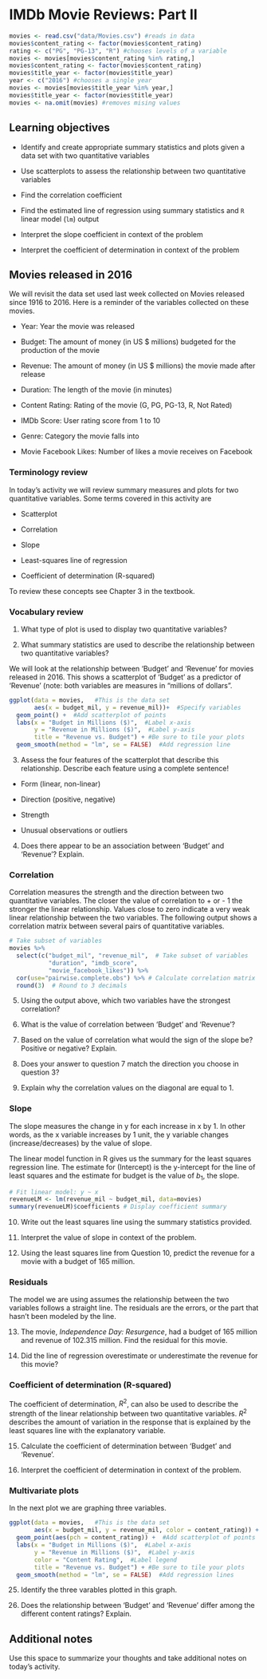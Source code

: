 # IMDb Movie Reviews: Part II

```r
movies <- read.csv("data/Movies.csv") #reads in data
movies$content_rating <- factor(movies$content_rating) 
rating <- c("PG", "PG-13", "R") #chooses levels of a variable
movies <- movies[movies$content_rating %in% rating,]
movies$content_rating <- factor(movies$content_rating)
movies$title_year <- factor(movies$title_year)
year <- c("2016") #chooses a single year
movies <- movies[movies$title_year %in% year,]
movies$title_year <- factor(movies$title_year)
movies <- na.omit(movies) #removes mising values
```

## Learning objectives

* Identify and create appropriate summary statistics and plots
  given a data set with two quantitative variables
  
* Use scatterplots to assess the relationship between two quantitative variables

* Find the correlation coefficient 

* Find the estimated line of regression using summary statistics and `R` linear model (`lm`) output

* Interpret the slope coefficient in context of the problem

* Interpret the coefficient of determination in context of the problem

## Movies released in 2016

We will revisit the data set used last week collected on Movies released since 1916 to 2016. Here is a reminder of the variables collected on these movies.

* Year: Year the movie was released

* Budget: The amount of money (in US $ millions) budgeted for the production of the movie

* Revenue: The amount of money (in US $ millions) the movie made after release

* Duration: The length of the movie (in minutes)

* Content Rating: Rating of the movie (G, PG, PG-13, R, Not Rated)

* IMDb Score: User rating score from 1 to 10

* Genre: Category the movie falls into

* Movie Facebook Likes: Number of likes a movie receives on Facebook

### Terminology review

In today's activity we will review summary measures and plots for two quantitative variables.  Some terms covered in this activity are

* Scatterplot

* Correlation

* Slope

* Least-squares line of regression

* Coefficient of determination (R-squared)

To review these concepts see Chapter 3 in the textbook.  

### Vocabulary review

1.  What type of plot is used to display two quantitative variables?

\vspace{0.2in}

2.  What summary statistics are used to describe the relationship between two quantitative variables?

\vspace{0.3in}

We will look at the relationship between 'Budget' and 'Revenue' for movies released in 2016. This shows a scatterplot of 'Budget' as a predictor of 'Revenue' (note: both variables are measures in "millions of dollars".  

```r
ggplot(data = movies,   #This is the data set
       aes(x = budget_mil, y = revenue_mil))+  #Specify variables
  geom_point() +  #Add scatterplot of points
  labs(x = "Budget in Millions ($)",  #Label x-axis
       y = "Revenue in Millions ($)",  #Label y-axis
       title = "Revenue vs. Budget") + #Be sure to tile your plots
  geom_smooth(method = "lm", se = FALSE)  #Add regression line
```
3. Assess the four features of the scatterplot that describe this relationship. Describe each feature using a complete sentence!

* Form (linear, non-linear)

\vspace{.5in}

* Direction (positive, negative)

\vspace{.5in}

* Strength

\vspace{.5in}

* Unusual observations or outliers

\vspace{.5in}

4. Does there appear to be an association between 'Budget' and 'Revenue'? Explain.

\vspace{1in}

### Correlation 

Correlation measures the strength and the direction between two quantitative variables.  The closer the value of correlation to + or - 1 the stronger the linear relationship.  Values close to zero indicate a very weak linear relationship between the two variables.  The following output shows a correlation matrix between several pairs of quantitative variables.  

```r
# Take subset of variables
movies %>%
  select(c("budget_mil", "revenue_mil",  # Take subset of variables
           "duration", "imdb_score", 
           "movie_facebook_likes")) %>%
  cor(use="pairwise.complete.obs") %>% # Calculate correlation matrix
  round(3)  # Round to 3 decimals
```

5.  Using the output above, which two variables have the strongest correlation?

\vspace{0.5in}

6.  What is the value of correlation between 'Budget' and 'Revenue'?

\vspace{0.3in}

7.  Based on the value of correlation what would the sign of the slope be? Positive or negative?  Explain.

\vspace{1in}

8.  Does your answer to question 7 match the direction you choose in question 3?

\vspace{0.3in}

9.  Explain why the correlation values on the diagonal are equal to 1.

\vspace{1in}

### Slope

The slope measures the change in y for each increase in x by 1.  In other words, as the x variable increases by 1 unit, the y variable changes (increase/decreases) by the value of slope.

The linear model function in R gives us the summary for the least squares regression line.  The estimate for (Intercept) is the y-intercept for the line of least squares and the estimate for budget is the value of $b_1$, the slope.

```r
# Fit linear model: y ~ x
revenueLM <- lm(revenue_mil ~ budget_mil, data=movies)
summary(revenueLM)$coefficients # Display coefficient summary
```

10.  Write out the least squares line using the summary statistics provided.

\vspace{1in}

11. Interpret the value of slope in context of the problem.

\vspace{1in}

12. Using the least squares line from Question 10, predict the revenue for a movie with a budget of 165 million.

\vspace{1in}

### Residuals

The model we are using assumes the relationship between the two variables follows a straight line. The residuals are the errors, or the part that hasn't been modeled by the line.

\begin{center}
Data = Model + Residual

Residual = Data - Model

$e_i=y_i-\hat{y}_i$
\end{center}

13.  The movie, *Independence Day: Resurgence*, had a budget of 165 million and revenue of 102.315 million.  Find the residual for this movie.

\vspace{1in}

14.  Did the line of regression overestimate or underestimate the revenue for this movie? 

\vspace{1in}

### Coefficient of determination (R-squared)

The coefficient of determination, $R^2$, can also be used to describe the strength of the linear relationship between two quantitative variables. $R^2$ describes the amount of variation in the response that is explained by the least squares line with the explanatory variable.  

15.  Calculate the coefficient of determination between 'Budget' and 'Revenue'.

\vspace{1in}

16.  Interpret the coefficient of determination in context of the problem.

\vspace{1in}

\newpage
### Multivariate plots
In the next plot we are graphing three variables. 

```r
ggplot(data = movies,   #This is the data set
       aes(x = budget_mil, y = revenue_mil, color = content_rating)) +  #Specify variables
  geom_point(aes(pch = content_rating)) +  #Add scatterplot of points
  labs(x = "Budget in Millions ($)",  #Label x-axis
       y = "Revenue in Millions ($)",  #Label y-axis
       color = "Content Rating",  #Label legend
       title = "Revenue vs. Budget") + #Be sure to tile your plots
  geom_smooth(method = "lm", se = FALSE)  #Add regression lines
```

25.  Identify the three varables plotted in this graph.

\vspace{0.5in}

26. Does the relationship between 'Budget' and 'Revenue' differ among the different content ratings?  Explain.

\vspace{1in}


## Additional notes

Use this space to summarize your thoughts and take additional notes on today's activity.


